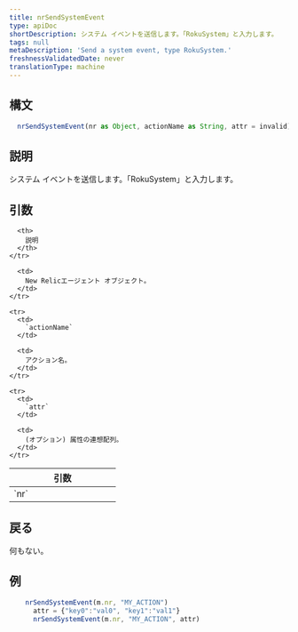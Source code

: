 ```yaml
---
title: nrSendSystemEvent
type: apiDoc
shortDescription: システム イベントを送信します。「RokuSystem」と入力します。
tags: null
metaDescription: 'Send a system event, type RokuSystem.'
freshnessValidatedDate: never
translationType: machine
---
```


## 構文

```js
  nrSendSystemEvent(nr as Object, actionName as String, attr = invalid) as Void
```

## 説明

システム イベントを送信します。「RokuSystem」と入力します。

## 引数

<table>
  <thead>
    <tr>
      <th width="25%">
        引数
      </th>

      <th>
        説明
      </th>
    </tr>
  </thead>

  <tbody>
    <tr>
      <td>
        `nr`
      </td>

      <td>
        New Relicエージェント オブジェクト。
      </td>
    </tr>

    <tr>
      <td>
        `actionName`
      </td>

      <td>
        アクション名。
      </td>
    </tr>

    <tr>
      <td>
        `attr`
      </td>

      <td>
        (オプション) 属性の連想配列。
      </td>
    </tr>
  </tbody>
</table>

## 戻る

何もない。

## 例

```js
  	nrSendSystemEvent(m.nr, "MY_ACTION")
	  attr = {"key0":"val0", "key1":"val1"}
	  nrSendSystemEvent(m.nr, "MY_ACTION", attr)
```